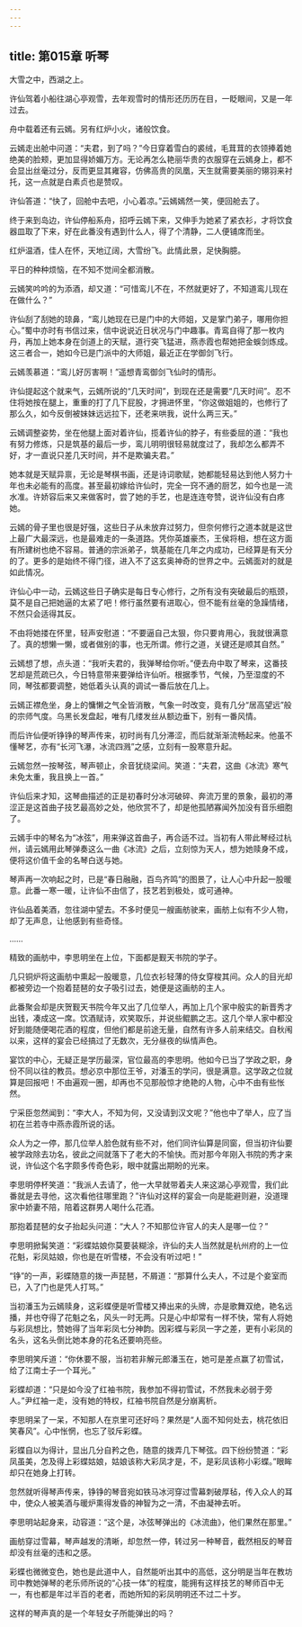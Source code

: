 ```yaml
---
---
---
```

title: 第015章 听琴
---





大雪之中，西湖之上。

许仙驾着小船往湖心亭观雪，去年观雪时的情形还历历在目，一眨眼间，又是一年过去。

舟中载着还有云嫣。另有红炉小火，诸般饮食。

云嫣走出舱中问道：“夫君，到了吗？”今日穿着雪白的裘绒，毛茸茸的衣领捧着她绝美的脸颊，更加显得娇媚万方。无论再怎么艳丽华贵的衣服穿在云嫣身上，都不会显出丝毫过分，反而更显其雍容，仿佛高贵的凤凰，天生就需要美丽的翎羽来衬托，这一点就是白素贞也是赞叹。

许仙答道：“快了，回舱中去吧，小心着凉。”云嫣嫣然一笑，便回舱去了。

终于来到岛边，许仙停船系舟，招呼云嫣下来，又伸手为她紧了紧衣衫，才将饮食器皿取了下来，好在此番没有遇到什么人，得了个清静，二人便铺席而坐。

红炉温酒，佳人在怀，天地辽阔，大雪纷飞。此情此景，足快胸臆。

平日的种种烦恼，在不知不觉间全都消散。

云嫣笑吟吟的为添酒，却又道：“可惜鸾儿不在，不然就更好了，不知道鸾儿现在在做什么？”

许仙刮了刮她的琼鼻，“鸾儿她现在已是门中的大师姐，又是掌门弟子，哪用你担心。”蜀中亦时有书信过来，信中说说近日状况与门中趣事。青鸾自得了那一枚内丹，再加上她本身在剑道上的天赋，道行突飞猛进，燕赤霞也帮她把金蜈剑炼成。这三者合一，她如今已是门派中的大师姐，最近正在学御剑飞行。

云嫣羡慕道：“鸾儿好厉害啊！”遥想青鸾御剑飞仙时的情形。

许仙提起这个就来气，云嫣所说的“几天时间”，到现在还是需要“几天时间”。忍不住将她按在腿上，重重的打了几下屁股，才拥进怀里，“你这做姐姐的，也修行了那么久，如今反倒被妹妹远远拉下，还老来哄我，说什么两三天。”

云嫣调整姿势，坐在他腿上面对着许仙，揽着许仙的脖子，有些委屈的道：“我也有努力修炼，只是筑基的最后一步，鸾儿明明很轻易就度过了，我却怎么都弄不好，才一直说只差几天时间，并不是欺骗夫君。”

她本就是天赋异禀，无论是琴棋书画，还是诗词歌赋，她都能轻易达到他人努力十年也未必能有的高度。甚至最初嫁给许仙时，完全一窍不通的厨艺，如今也是一流水准。许娇容后来又来做客时，尝了她的手艺，也是连连夸赞，说许仙没有白疼她。

云嫣的骨子里也很是好强，这些日子从未放弃过努力，但奈何修行之道本就是这世上最广大最深远，也是最难走的一条道路。凭你英雄豪杰，王侯将相，想在这方面有所建树也绝不容易。普通的宗派弟子，筑基能在几年之内成功，已经算是有天分的了。更多的是始终不得门径，进入不了这玄奥神奇的世界之中。云嫣面对的就是如此情况。

许仙心中一动，云嫣这些日子确实是每日专心修行，之所有没有突破最后的瓶颈，莫不是自己把她逼的太紧了吧！修行虽然要有进取心，但不能有丝毫的急躁情绪，不然只会适得其反。

不由将她搂在怀里，轻声安慰道：“不要逼自己太狠，你只要肯用心，我就很满意了。真的想懒一懒，或者做别的事，也无所谓。修行之道，关键还是顺其自然。”

云嫣想了想，点头道：“我听夫君的，我弹琴给你听。”便去舟中取了琴来，这番技艺却是荒疏已久，今日特意带来要弹给许仙听。根据季节，气候，乃至湿度的不同，琴弦都要调整，她低着头认真的调试一番后放在几上。

云嫣正襟危坐，身上的慵懒之气全皆消散，气象一时改变，竟有几分“居高望远”般的宗师气度。乌黑长发盘起，唯有几缕发丝从额边垂下，别有一番风情。

而后许仙便听铮铮的琴声传来，初时尚有几分滞涩，而后就渐渐流畅起来。他虽不懂琴艺，亦有“长河飞瀑，冰流四溅”之感，立刻有一股寒意升起。

云嫣忽然一按琴弦，琴声顿止，余音犹绕梁间。笑道：“夫君，这曲《冰流》寒气未免太重，我且换上一首。”

许仙后来才知，这琴曲描述的正是初春时分冰河破碎、奔流万里的景象，最初的滞涩正是这首曲子技艺最高妙之处，他欣赏不了，却是他孤陋寡闻外加没有音乐细胞了。

云嫣手中的琴名为“冰弦”，用来弹这首曲子，再合适不过。当初有人带此琴经过杭州，请云嫣用此琴弹奏这么一曲《冰流》之后，立刻惊为天人，想为她赎身不成，便将这价值千金的名琴白送与她。

琴声再一次响起之时，已是“春日融融，百鸟齐鸣”的图景了，让人心中升起一股暖意。此番一寒一暖，让许仙不由信了，技艺若到极处，或可通神。

许仙品着美酒，忽往湖中望去。不多时便见一艘画舫驶来，画舫上似有不少人物，却了无声息，让他感到有些奇怪。

……

精致的画舫中，李思明坐在上位，下面都是觐天书院的学子。

几只铜炉将这画舫中熏起一股暖意，几位衣衫轻薄的侍女穿梭其间。众人的目光却都被旁边一个抱着琵琶的女子吸引过去，她便是这画舫的主人。

此番聚会却是庆贺觐天书院今年又出了几位举人，再加上几个家中殷实的新晋秀才出钱，凑成这一席。饮酒赋诗，欢笑取乐，并说些鲲鹏之志。这几个举人家中都没好到能随便喝花酒的程度，但他们都是前途无量，自然有许多人前来结交。自秋闱以来，这样的宴会已经搞过了无数次，无分昼夜的纵情声色。

宴饮的中心，无疑正是学历最深，官位最高的李思明。他如今已当了学政之职，身份不同以往的教员。想必京中那位王爷，对潘玉的学问，很是满意。这学政之位就算是回报吧！不由遍观一圈，却再也不见那般惊才绝艳的人物，心中不由有些怅然。

宁采臣忽然闻到：“李大人，不知为何，又没请到汉文呢？”他也中了举人，应了当初在兰若寺中燕赤霞所说的话。

众人为之一停，那几位举人脸色就有些不对，他们同许仙算是同窗，但当初许仙要被学政除去功名，彼此之间就落下了老大的不愉快。而对那今年刚入书院的秀才来说，许仙这个名字颇多传奇色彩，眼中就露出期盼的光来。

李思明停杯笑道：“我派人去请了，他一大早就带着夫人来这湖心亭观雪，我们此番就是去寻他，这次看他往哪里跑？”许仙对这样的宴会一向是能避则避，没道理家中娇妻不陪，陪着这群男人喝什么花酒。

那抱着琵琶的女子抬起头问道：“大人？不知那位许官人的夫人是哪一位？”

李思明掀髯笑道：“彩蝶姑娘你莫要装糊涂，许仙的夫人当然就是杭州府的上一位花魁，彩凤姑娘，你也是在听雪楼，不会没有听过吧！”

“铮”的一声，彩蝶随意的拨一声琵琶，不屑道：“那算什么夫人，不过是个妾室而已，入了门也是凭人打骂。”

当初潘玉为云嫣赎身，这彩蝶便是听雪楼又捧出来的头牌，亦是歌舞双绝，艳名远播，并也夺得了花魁之名，风头一时无两。只是心中却常有一样不快，常有人将她与彩凤想比，赞她得了当年彩凤七分神韵。因彩蝶与彩凤一字之差，更有小彩凤的名头，这名头倒比她本身的花名还要响亮些。

李思明笑斥道：“你休要不服，当初若非解元郎潘玉在，她可是差点赢了初雪试，给了江南士子一个耳光。”

彩蝶却道：“只是如今没了红袖书院，我参加不得初雪试，不然我未必弱于旁人。”尹红袖一走，没有她的特权，红袖书院自然是分崩离析。

李思明呆了一呆，不知那人在京里可还好吗？果然是“人面不知何处去，桃花依旧笑春风”。心中怅惘，也忘了驳斥彩蝶。

彩蝶自以为得计，显出几分自矜之色，随意的拨弄几下琴弦。四下纷纷赞道：“彩凤虽美，怎及得上彩蝶姑娘，姑娘该称大彩凤才是，不，是彩凤该称小彩蝶。”眼眸却只在她身上打转。

忽然就听得琴声传来，铮铮的琴音宛如铁马冰河穿过雪幕刺破厚毡，传入众人的耳中，使众人被美酒与暖炉熏得发昏的神智为之一清，不由凝神去听。

李思明站起身来，动容道：“这个是，冰弦琴弹出的《冰流曲》，他们果然在那里。”

画舫穿过雪幕，琴声越发的清晰，却忽然一停，转过另一种琴音，截然相反的琴音却没有丝毫的违和之感。

彩蝶也微微变色，她也是此道中人，自然能听出其中的高低，这分明是当年在教坊司中教她弹琴的老乐师所说的“心技一体”的程度，能拥有这样技艺的琴师百中无一，有也都是年过半百的老者，而她所知的彩凤明明还不过二十岁。

这样的琴声真的是一个年轻女子所能弹出的吗？